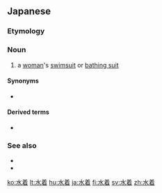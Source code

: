 ==Japanese==
{{ja-kanjitab|みず|き|k2=ぎ|yomi=k|r=y}}

===Etymology===
{{compound|水|着|t1=water|t2=wear, clothes|lang=ja}}

===Noun===
{{ja-noun|みずぎ}}

# a [[woman]]'s [[swimsuit]] or [[bathing suit]]
#: {{ja-usex|彼女は可愛い'''水着'''を着ている。|^かのじょ は かわい.い '''みずぎ''' を きている。|She's wearing a cute '''bathing suit'''.}}
#: {{ja-usex|あの'''水着'''は、とっても似合いますよ。|^あの '''みずぎ''' は、 とっても にあいます よ。|That '''swimsuit''' really suits you!}}

====Synonyms====
* {{ja-r|海水着|かいすいぎ}}

====Derived terms====
* {{ja-r|セパレート水着|セパレート みずぎ|gloss=two-piece swimsuit}}

===See also===
* {{ja-r|水泳|すいえい|gloss=swimming}}
* {{ja-r|スク水|スクみず}}

[[ko:水着]]
[[lt:水着]]
[[hu:水着]]
[[ja:水着]]
[[fi:水着]]
[[sv:水着]]
[[zh:水着]]